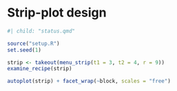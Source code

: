 # Strip-plot design

```r
#| child: "status.qmd"
```
```r
source("setup.R")
set.seed(1)
```

```r
strip <- takeout(menu_strip(t1 = 3, t2 = 4, r = 9))
examine_recipe(strip)
```

```r
autoplot(strip) + facet_wrap(~block, scales = "free")
```

